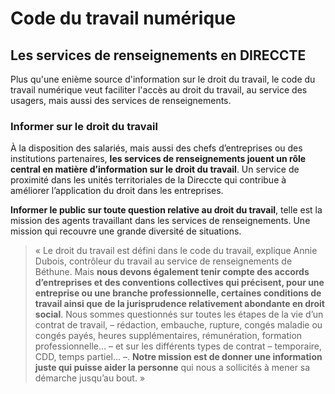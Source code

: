 

<LayoutCDTN meta={meta}>

# Code du travail numérique

## Les services de renseignements en DIRECCTE

Plus qu'une enième source d'information sur le droit du travail, le code du travail numérique veut faciliter l'accès au droit du travail, au service des usagers, mais aussi des services de renseignements.

### Informer sur le droit du travail

À la disposition des salariés, mais aussi des chefs d’entreprises ou des institutions partenaires, **les services de renseignements jouent un rôle central en matière d’information sur le droit du travail**. Un service de proximité dans les unités territoriales de la Direccte qui contribue à améliorer l’application du droit dans les entreprises.

**Informer le public sur toute question relative au droit du travail**, telle est la mission des agents travaillant dans les services de renseignements. Une mission qui recouvre une grande diversité de situations.

> « Le droit du travail est défini dans le code du travail, explique Annie Dubois, contrôleur du travail au service de renseignements de Béthune. Mais **nous devons également tenir compte des accords d’entreprises et des conventions collectives qui précisent, pour une entreprise ou une branche professionnelle, certaines conditions de travail ainsi que de la jurisprudence relativement abondante en droit social**. Nous sommes questionnés sur toutes les étapes de la vie d’un contrat de travail, – rédaction, embauche, rupture, congés maladie ou congés payés, heures supplémentaires, rémunération, formation professionnelle… – et sur les différents types de contrat – temporaire, CDD, temps partiel… –. **Notre mission est de donner une information juste qui puisse aider la personne** qui nous a sollicités à mener sa démarche jusqu’au bout. »


</LayoutCDTN>